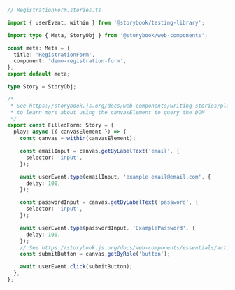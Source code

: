 ```ts
// RegistrationForm.stories.ts

import { userEvent, within } from '@storybook/testing-library';

import type { Meta, StoryObj } from '@storybook/web-components';

const meta: Meta = {
  title: 'RegistrationForm',
  component: 'demo-registration-form',
};
export default meta;

type Story = StoryObj;

/*
 * See https://storybook.js.org/docs/web-components/writing-stories/play-function#working-with-the-canvas
 * to learn more about using the canvasElement to query the DOM
 */
export const FilledForm: Story = {
  play: async ({ canvasElement }) => {
    const canvas = within(canvasElement);

    const emailInput = canvas.getByLabelText('email', {
      selector: 'input',
    });

    await userEvent.type(emailInput, 'example-email@email.com', {
      delay: 100,
    });

    const passwordInput = canvas.getByLabelText('password', {
      selector: 'input',
    });

    await userEvent.type(passwordInput, 'ExamplePassword', {
      delay: 100,
    });
    // See https://storybook.js.org/docs/web-components/essentials/actions#automatically-matching-args to learn how to setup logging in the Actions panel
    const submitButton = canvas.getByRole('button');

    await userEvent.click(submitButton);
  },
};
```
